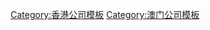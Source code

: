 <center>
{{Navbox
|name = 信德集團
|image = 
|title = [[File:Shun Tak.svg|55px]][[信德集團]]
| group1 = [[人物]]
| list1 = [[何鴻燊]] · [[何超瓊]] · [[何超鳳]] · [[何超蕸]] · [[莫何婉穎]] · [[蘇樹輝]]

| group2 = 交通運輸
| list2 = [[噴射飛航|信德中旅船務管理有限公司]]（[[噴射飛航]]） · [[澳門信德國旅汽車客運股份有限公司]] · [[澳門國際機場]]33.03%

| group3 = 地產 
| list3 = 
  {{Navbox subgroup
  | group1 = 物業發展、銷售、租賃及物業資產管理公司
    {{Navbox subgroup
    | group1 = [[港澳地區]] | list1 = [[港澳信德物業發展有限公司]]
    | group2 = [[澳門]] | list2 = [[氹仔新城市發展有限公司]] · [[拾富物業股份有限公司]]
    }}
  | group2 = 物業發展及銷售  | list2 =
    {{Navbox subgroup
    | group1 = [[香港]] | list1 = [[寶翠園]] · [[昇悅居]] · [[靖林]] · [[昇御門]] · [[萬信臺]] · [[信怡閣]] 
    | group2 = [[澳門]] | list2 = [[濠景花園]] · [[濠庭都會]] · [[壹號湖畔]] ·[[濠珀]]·[[濠尚]]· [[南灣海岸]] · 路氹城酒店及娛樂場發展項目
     | group3 = [[中国大陆]] | list3 = [[廣州信德商務大廈]] · [[天津信達廣場]] · 珠海橫琴口岸項目（與新加坡[[鵬瑞利房地產信託]] 合作）·上海浦東前灘綜合商業項目（與[[上海陸家嘴集團]] 合作）
    }}
  | group3 = 物業租賃及物業資產管理 | list3 =
    {{Navbox subgroup
    | group1 = [[香港]] | list1 = 
      {{Navbox subgroup
      | group1 = 商場 | list1 = [[信德中心]] · [[西寶城]] · [[昇悅商場]] · [[星光行|星光廣場]] · [[旺角道一號]] · [[昇御門]]
      | group2 = 住宅 | list2 = [[萬信臺]]
      | group3 = 寫字樓 | list3 = 信德中心[[招商局集團|招商局]]大廈
      }}
    | group2 = [[澳門]] | list2 = 
      {{Navbox subgroup
      | group1 = 商場 | list1 = [[壹號廣場]] · [[星皓廣場]]
      | group2 = 地鋪 | list2 = [[濠景花園]] · [[濠庭都會]]
      }}
    }}
 }}

| group4 = 物業管理
| list4 = 
  {{Navbox subgroup
  | group3 = 清潔服務 | list3 = [[信德澳門服務有限公司]] 
  | group2 = 洗衣服務 | list2 = [[白洋舍]]
  | group1 = 物業管理 | list1 = [[信德物業管理有限公司]]
  }}

| group5 = 酒店及消閒業務
| list5 =  
  {{Navbox subgroup
  | group1 = [[港澳地區]]消閒業務公司 | list1 = [[信德旅遊有限公司]] · [[信德旅業服務銷售有限公司]] 
  | group2 = 觀光、[[會展]]及[[娛樂]] | list2 = [[澳門旅遊塔會展娛樂中心]]
  | group3 = 酒店物業 | list3 = 
    {{Navbox subgroup
    | group1 = [[香港]] | list1 = [[香港天際萬豪酒店]]
    | group2 = [[澳門]] | list2 = [[葡京酒店]] · [[新麗華酒店]] · [[金麗華酒店]] · [[澳門文華東方酒店]] · [[澳門鷺環海天度假酒店]] · [[朱美拉澳門酒店]] · [[澳門葡京人]]
    }}
  }}

| group6 = 投資
| list6 = 
  {{Navbox subgroup
  | group1 = [[澳門博彩業]]業務投資 | list1 = [[澳門旅遊娛樂股份有限公司]]（持有58.1%[[埃什托里爾博彩集團股份有限公司]]股權） · [[澳門博彩控股有限公司]] · [[信德匯投資控股有限公司]]· [[澳門航空股份有限公司]]
  | group2 = 其他 | list2 = [[澳門東西]] · [[澳門玩具“反”斗城]] · [[Kidz n Joy]]
  }}

| below =
| belowstyle = text-align:left
}}<noinclude>
[[Category:香港公司模板]]
[[Category:澳门公司模板]]
</noinclude>